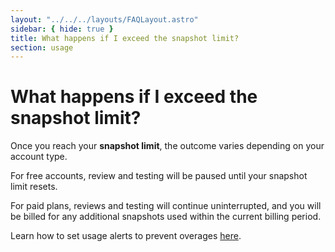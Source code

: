 ```yaml
---
layout: "../../../layouts/FAQLayout.astro"
sidebar: { hide: true }
title: What happens if I exceed the snapshot limit?
section: usage
---
```


# What happens if I exceed the snapshot limit?

Once you reach your **snapshot limit**, the outcome varies depending on your account type.

For free accounts, review and testing will be paused until your snapshot limit resets.

For paid plans, reviews and testing will continue uninterrupted, and you will be billed for any additional snapshots used within the current billing period.

Learn how to set usage alerts to prevent overages [here](https://www.chromatic.com/docs/billing/#usage-alerts).
